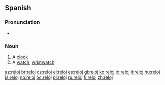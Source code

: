 ==Spanish==

===Pronunciation===
* {{IPA|/re'lox/|/re'lo/|lang=es}}

===Noun===
{{es-noun-m|plural=relojes}}

# A [[clock]]
# A [[watch]], [[wristwatch]]

[[az:reloj]]
[[br:reloj]]
[[cs:reloj]]
[[el:reloj]]
[[es:reloj]]
[[gl:reloj]]
[[ko:reloj]]
[[io:reloj]]
[[it:reloj]]
[[hu:reloj]]
[[ja:reloj]]
[[no:reloj]]
[[oc:reloj]]
[[pl:reloj]]
[[ru:reloj]]
[[fi:reloj]]
[[zh:reloj]]